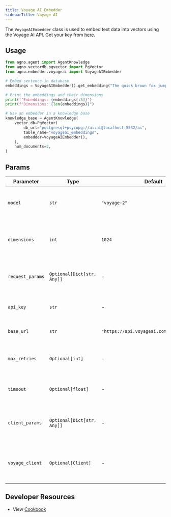 ```yaml
---
title: Voyage AI Embedder
sidebarTitle: Voyage AI
---
```


The `VoyageAIEmbedder` class is used to embed text data into vectors using the Voyage AI API. Get your key from [here](https://dash.voyageai.com/api-keys).

## Usage

```python cookbook/embedders/voyageai_embedder.py
from agno.agent import AgentKnowledge
from agno.vectordb.pgvector import PgVector
from agno.embedder.voyageai import VoyageAIEmbedder

# Embed sentence in database
embeddings = VoyageAIEmbedder().get_embedding("The quick brown fox jumps over the lazy dog.")

# Print the embeddings and their dimensions
print(f"Embeddings: {embeddings[:5]}")
print(f"Dimensions: {len(embeddings)}")

# Use an embedder in a knowledge base
knowledge_base = AgentKnowledge(
    vector_db=PgVector(
        db_url="postgresql+psycopg://ai:ai@localhost:5532/ai",
        table_name="voyageai_embeddings",
        embedder=VoyageAIEmbedder(),
    ),
    num_documents=2,
)
```

## Params

| Parameter        | Type                       | Default                                    | Description                                                         |
| ---------------- | -------------------------- | ------------------------------------------ | ------------------------------------------------------------------- |
| `model`          | `str`                      | `"voyage-2"`                               | The name of the model used for generating embeddings.               |
| `dimensions`     | `int`                      | `1024`                                     | The dimensionality of the embeddings generated by the model.        |
| `request_params` | `Optional[Dict[str, Any]]` | -                                          | Additional parameters to include in the API request. Optional.      |
| `api_key`        | `str`                      | -                                          | The API key used for authenticating requests.                       |
| `base_url`       | `str`                      | `"https://api.voyageai.com/v1/embeddings"` | The base URL for the API endpoint.                                  |
| `max_retries`    | `Optional[int]`            | -                                          | The maximum number of retries for API requests. Optional.           |
| `timeout`        | `Optional[float]`          | -                                          | The timeout duration for API requests. Optional.                    |
| `client_params`  | `Optional[Dict[str, Any]]` | -                                          | Additional parameters for configuring the API client. Optional.     |
| `voyage_client`  | `Optional[Client]`         | -                                          | An instance of the Client to use for making API requests. Optional. |

## Developer Resources
- View [Cookbook](https://github.com/AgnoAgi/agno/blob/main/cookbook/agent_concepts/knowledge/embedders/voyageai_embedder.py)
